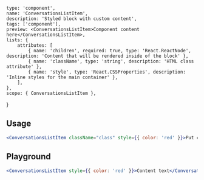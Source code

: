 
    type: 'component',
    name: 'ConversationsListItem',
    description: 'Styled block with custom content',
    tags: ['component'],
    preview: <ConversationsListItem>Component content here</ConversationsListItem>,
    lists: {
        attributes: [
            { name: 'children', required: true, type: 'React.ReactNode', description: 'Content that will be rendered inside of the block' },
            { name: 'className', type: 'string', description: 'HTML class attribute' },
            { name: 'style', type: 'React.CSSProperties', description: 'Inline styles for the main container' },
        ],
    },
    scope: { ConversationsListItem },
}

## Usage

```jsx
<ConversationsListItem className="class" style={{ color: 'red' }}>Put content here</ConversationsListItem>
```

## Playground

```jsx live
<ConversationsListItem style={{ color: 'red' }}>Content text</ConversationsListItem>
```
